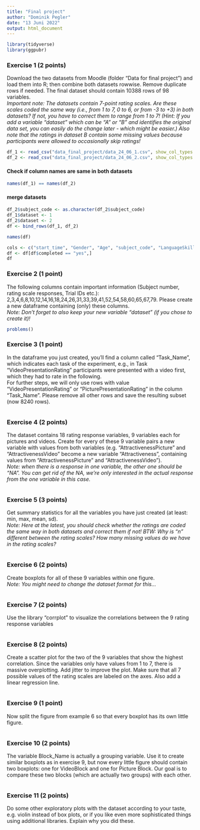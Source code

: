 ```yaml
---
title: "Final project"
author: "Dominik Pegler"
date: "13 Juni 2022"
output: html_document
---
```



```r
library(tidyverse)
library(ggpubr)
```


### Exercise 1 (2 points)  
Download the two datasets from Moodle (folder "Data for final project") and load them into R; then combine both datasets rowwise. Remove duplicate rows if needed. The final dataset should contain 10388 rows of 98 variables.  
*Important note: The datasets contain 7-point rating scales. Are these scales coded the same way (i.e., from 1 to 7, 0 to 6, or from -3 to +3) in both datasets? If not, you have to correct them to range from 1 to 7! (Hint: If you add a variable "dataset" which can be "A" or "B" and identifies the original data set, you can easily do the change later - which might be easier.)*
*Also note that the ratings in dataset B contain some missing values because participants were allowed to occasionally skip ratings!*

```r
df_1 <- read_csv("data_final_project/data_24_06_1.csv", show_col_types = FALSE)
df_2 <- read_csv("data_final_project/data_24_06_2.csv", show_col_types = FALSE)
```
#### Check if column names are same in both datasets
```r
names(df_1) == names(df_2)
```

#### merge datasets

```r
df_2$subject_code <- as.character(df_2$subject_code)
df_1$dataset <- 1
df_2$dataset <- 2
df <- bind_rows(df_1, df_2)
```

```r
names(df)
```
```r
cols <- c("start_time", "Gender", "Age", "subject_code", "LanguageSkills", "sonstige", "CountryNow", "Feedback", "SexualOrientation")
df <- df[df$completed == "yes",]
df
```


### Exercise 2 (1 point) 
The following columns contain important information (Subject number, rating scale responses, Trial IDs etc.): 2,3,4,6,8,10,12,14,16,18,24,26,31,33,39,41,52,54,58,60,65,67,79. Please create a new dataframe containing (only) these columns.  
*Note: Don't forget to also keep your new variable "dataset" (if you chose to create it)!*

```r
problems()
```

### Exercise 3 (1 point) 
In the dataframe you just created, you'll find a column called "Task_Name", which indicates each task of the experiment, e.g., in Task "VideoPresentationRating" participants were presented with a video first, which they had to rate in the following.  
For further steps, we will only use rows with value "VideoPresentationRating" or "PicturePresentationRating" in the column "Task_Name". Please remove all other rows and save the resulting subset (now 8240 rows).

```r

```

### Exercise 4 (2 points) 
The dataset contains 18 rating response variables, 9 variables each for pictures and videos. Create for every of these 9 variable pairs a new variable with values from both variables (e.g. "AttractivenessPicture" and "AttractivenessVideo" become a new variable "Attractiveness", containing values from "AttractivenessPicture" and "AttractivenessVideo").  
*Note: when there is a response in one variable, the other one should be "NA". You can get rid of the NA, we're only interested in the actual response from the one variable in this case.*

```r

```

### Exercise 5 (3 points) 
Get summary statistics for all the variables you have just created (at least: min, max, mean, sd).  
*Note: Here at the latest, you should check whether the ratings are coded the same way in both datasets and correct them if not! BTW: Why is "n" different between the rating scales? How many missing values do we have in the rating scales?*

```r

```

### Exercise 6 (2 points) 
Create boxplots for all of these 9 variables within one figure.  
*Note: You might need to change the dataset format for this...*

```r

```

### Exercise 7 (2 points) 
Use the library "corrplot" to visualize the correlations between the 9 rating response variables

```r

```

### Exercise 8 (2 points) 
Create a scatter plot for the two of the 9 variables that show the highest correlation. Since the variables only have values from 1 to 7, there is massive overplotting. Add jitter to improve the plot. Make sure that all 7 possible values of the rating scales are labeled on the axes. Also add a linear regression line. 

```r

```

### Exercise 9 (1 point) 
Now split the figure from example 6 so that every boxplot has its own little figure.

```r

```

### Exercise 10 (2 points)
The variable Block_Name is actually a grouping variable. Use it to create similar boxplots as in exercise 9, but now every little figure should contain two boxplots: one for VideoBlock and one for Picture Block. Our goal is to compare these two blocks (which are actually two groups) with each other. 

```r

```

### Exercise 11 (2 points)
Do some other exploratory plots with the dataset according to your taste, e.g. violin instead of box plots, or if you like even more sophisticated things using additional libraries. Explain why you did these.

```r

```

